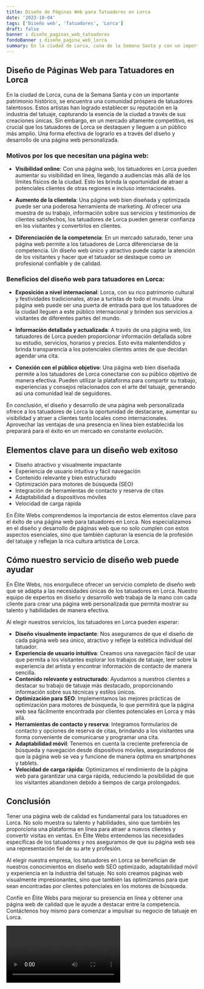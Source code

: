 ```yaml
---
title: Diseño de Páginas Web para Tatuadores en Lorca
date: '2023-10-04'
tags: ['Diseño web', 'Tatuadores', 'Lorca']
draft: false
banner : diseño_paginas_web_tatuadores
fondoBanner : diseño_pagina_web_lorca
summary: En la ciudad de Lorca, cuna de la Semana Santa y con un importante patrimonio histórico, se encuentra una comunidad próspera de tatuadores talentosos. Estos artistas han logrado establecer su reputación en la industria del tatuaje, capturando la esencia de la ciudad a través de sus creaciones únicas. Sin embargo, en un mercado altamente competitivo, es crucial que los tatuadores de Lorca se destaquen y lleguen a un público más amplio. Una forma efectiva de lograrlo es a través del diseño y desarrollo de una página web personalizada.
---
```


## Diseño de Páginas Web para Tatuadores en Lorca

En la ciudad de Lorca, cuna de la Semana Santa y con un importante patrimonio histórico, se encuentra una comunidad próspera de tatuadores talentosos. Estos artistas han logrado establecer su reputación en la industria del tatuaje, capturando la esencia de la ciudad a través de sus creaciones únicas. Sin embargo, en un mercado altamente competitivo, es crucial que los tatuadores de Lorca se destaquen y lleguen a un público más amplio. Una forma efectiva de lograrlo es a través del diseño y desarrollo de una página web personalizada.

### Motivos por los que necesitan una página web:

- **Visibilidad online**: Con una página web, los tatuadores en Lorca pueden aumentar su visibilidad en línea, llegando a audiencias más allá de los límites físicos de la ciudad. Esto les brinda la oportunidad de atraer a potenciales clientes de otras regiones e incluso internacionales.

- **Aumento de la clientela**: Una página web bien diseñada y optimizada puede ser una poderosa herramienta de marketing. Al ofrecer una muestra de su trabajo, información sobre sus servicios y testimonios de clientes satisfechos, los tatuadores de Lorca pueden generar confianza en los visitantes y convertirlos en clientes.

- **Diferenciación de la competencia**: En un mercado saturado, tener una página web permite a los tatuadores de Lorca diferenciarse de la competencia. Un diseño web único y atractivo puede captar la atención de los visitantes y hacer que el tatuador se destaque como un profesional confiable y de calidad.

### Beneficios del diseño web para tatuadores en Lorca:

- **Exposición a nivel internacional**: Lorca, con su rico patrimonio cultural y festividades tradicionales, atrae a turistas de todo el mundo. Una página web puede ser una puerta de entrada para que los tatuadores de la ciudad lleguen a este público internacional y brinden sus servicios a visitantes de diferentes partes del mundo.

- **Información detallada y actualizada**: A través de una página web, los tatuadores de Lorca pueden proporcionar información detallada sobre su estudio, servicios, horarios y precios. Esto evita malentendidos y brinda transparencia a los potenciales clientes antes de que decidan agendar una cita.

- **Conexión con el público objetivo**: Una página web bien diseñada permite a los tatuadores de Lorca conectarse con su público objetivo de manera efectiva. Pueden utilizar la plataforma para compartir su trabajo, experiencias y consejos relacionados con el arte del tatuaje, generando así una comunidad leal de seguidores.

En conclusión, el diseño y desarrollo de una página web personalizada ofrece a los tatuadores de Lorca la oportunidad de destacarse, aumentar su visibilidad y atraer a clientes tanto locales como internacionales. Aprovechar las ventajas de una presencia en línea bien establecida los preparará para el éxito en un mercado en constante evolución.

<GifSeo />

<Cta />

## Elementos clave para un diseño web exitoso

- Diseño atractivo y visualmente impactante
- Experiencia de usuario intuitiva y fácil navegación
- Contenido relevante y bien estructurado
- Optimización para motores de búsqueda (SEO)
- Integración de herramientas de contacto y reserva de citas
- Adaptabilidad a dispositivos móviles
- Velocidad de carga rápida

En Élite Webs comprendemos la importancia de estos elementos clave para el éxito de una página web para tatuadores en Lorca. Nos especializamos en el diseño y desarrollo de páginas web que no solo cumplen con estos aspectos esenciales, sino que también capturan la esencia de la profesión del tatuaje y reflejan la rica cultura artística de Lorca.

## Cómo nuestro servicio de diseño web puede ayudar

En Élite Webs, nos enorgullece ofrecer un servicio completo de diseño web que se adapta a las necesidades únicas de los tatuadores en Lorca. Nuestro equipo de expertos en diseño y desarrollo web trabaja de la mano con cada cliente para crear una página web personalizada que permita mostrar su talento y habilidades de manera efectiva.

Al elegir nuestros servicios, los tatuadores en Lorca pueden esperar:

- **Diseño visualmente impactante**: Nos aseguramos de que el diseño de cada página web sea único, atractivo y refleje la estética individual del tatuador.
- **Experiencia de usuario intuitiva**: Creamos una navegación fácil de usar que permita a los visitantes explorar los trabajos de tatuaje, leer sobre la experiencia del artista y encontrar información de contacto de manera sencilla.
- **Contenido relevante y estructurado**: Ayudamos a nuestros clientes a destacar su trabajo de tatuaje más destacado, proporcionando información sobre sus técnicas y estilos únicos.
- **Optimización para SEO**: Implementamos las mejores prácticas de optimización para motores de búsqueda, lo que permitirá que la página web sea fácilmente encontrada por clientes potenciales en Lorca y más allá.
- **Herramientas de contacto y reserva**: Integramos formularios de contacto y opciones de reserva de citas, brindando a los visitantes una forma conveniente de comunicarse y programar una cita.
- **Adaptabilidad móvil**: Tenemos en cuenta la creciente preferencia de búsqueda y navegación desde dispositivos móviles, asegurándonos de que la página web se vea y funcione de manera óptima en smartphones y tablets.
- **Velocidad de carga rápida**: Optimizamos el rendimiento de la página web para garantizar una carga rápida, reduciendo la posibilidad de que los visitantes abandonen debido a tiempos de carga prolongados.

## Conclusión

Tener una página web de calidad es fundamental para los tatuadores en Lorca. No solo muestra su talento y habilidades, sino que también les proporciona una plataforma en línea para atraer a nuevos clientes y convertir visitas en ventas. En Élite Webs entendemos las necesidades específicas de los tatuadores y nos aseguramos de que su página web sea una representación fiel de su arte y profesión.

Al elegir nuestra empresa, los tatuadores en Lorca se benefician de nuestros conocimientos en diseño web SEO optimizado, adaptabilidad móvil y experiencia en la industria del tatuaje. No solo creamos páginas web visualmente impresionantes, sino que también las optimizamos para que sean encontradas por clientes potenciales en los motores de búsqueda.

Confíe en Élite Webs para mejorar su presencia en línea y obtener una página web de calidad que le ayude a destacar entre la competencia. Contáctenos hoy mismo para comenzar a impulsar su negocio de tatuaje en Lorca.

<Video />

<CtaBot job='Tatuadores' city='Lorca'/>

<Gmaps query='Lorca+españa+maps' />